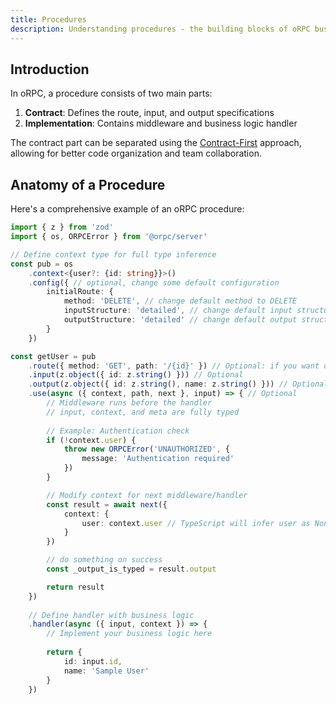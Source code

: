 ```yaml
---
title: Procedures
description: Understanding procedures - the building blocks of oRPC business logic
---
```


## Introduction

In oRPC, a procedure consists of two main parts:
1. **Contract**: Defines the route, input, and output specifications
2. **Implementation**: Contains middleware and business logic handler

The contract part can be separated using the [Contract-First](/docs/contract-first) approach, allowing for better code organization and team collaboration.

## Anatomy of a Procedure

Here's a comprehensive example of an oRPC procedure:

```ts twoslash
import { z } from 'zod'
import { os, ORPCError } from '@orpc/server'

// Define context type for full type inference
const pub = os
    .context<{user?: {id: string}}>()
    .config({ // optional, change some default configuration
        initialRoute: {
            method: 'DELETE', // change default method to DELETE
            inputStructure: 'detailed', // change default input structure to detailed
            outputStructure: 'detailed' // change default output structure to detailed
        }
    })

const getUser = pub
    .route({ method: 'GET', path: '/{id}' }) // Optional: if you want custom api under OpenAPI Specifications
    .input(z.object({ id: z.string() })) // Optional
    .output(z.object({ id: z.string(), name: z.string() })) // Optional
    .use(async ({ context, path, next }, input) => { // Optional
        // Middleware runs before the handler
        // input, context, and meta are fully typed
        
        // Example: Authentication check
        if (!context.user) {
            throw new ORPCError('UNAUTHORIZED', {
                message: 'Authentication required'
            })
        }

        // Modify context for next middleware/handler
        const result = await next({
            context: {
                user: context.user // TypeScript will infer user as NonNullable
            }
        })

        // do something on success
        const _output_is_typed = result.output

        return result
    })
    
    // Define handler with business logic
    .handler(async ({ input, context }) => {
        // Implement your business logic here
        
        return {
            id: input.id,
            name: 'Sample User'
        }
    })
```
